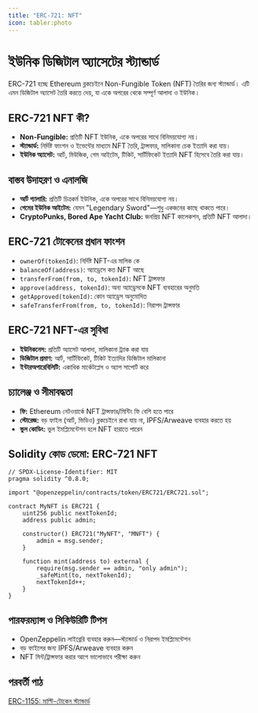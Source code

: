 ```yaml
---
title: "ERC-721: NFT"
icon: tabler:photo
---
```


# ইউনিক ডিজিটাল অ্যাসেটের স্ট্যান্ডার্ড

ERC-721 হচ্ছে Ethereum ব্লকচেইনে Non-Fungible Token (NFT) তৈরির জন্য স্ট্যান্ডার্ড। এটি এমন ডিজিটাল অ্যাসেট তৈরি করতে দেয়, যা একে অপরের থেকে সম্পূর্ণ আলাদা ও ইউনিক।

## ERC-721 NFT কী?

- **Non-Fungible:** প্রতিটি NFT ইউনিক, একে অপরের সাথে বিনিময়যোগ্য নয়।
- **স্ট্যান্ডার্ড:** নির্দিষ্ট ফাংশন ও ইভেন্টের মাধ্যমে NFT তৈরি, ট্রান্সফার, মালিকানা চেক ইত্যাদি করা যায়।
- **ইউনিক অ্যাসেট:** আর্ট, মিউজিক, গেম আইটেম, টিকিট, সার্টিফিকেট ইত্যাদি NFT হিসেবে তৈরি করা যায়।

## বাস্তব উদাহরণ ও এনালজি

- **আর্ট গ্যালারি:** প্রতিটি চিত্রকর্ম ইউনিক, একে অপরের সাথে বিনিময়যোগ্য নয়।
- **গেমের ইউনিক আইটেম:** যেমন "Legendary Sword"—শুধু একজনের কাছে থাকতে পারে।
- **CryptoPunks, Bored Ape Yacht Club:** জনপ্রিয় NFT কালেকশন, প্রতিটি NFT আলাদা।

## ERC-721 টোকেনের প্রধান ফাংশন

- `ownerOf(tokenId)`: নির্দিষ্ট NFT-এর মালিক কে
- `balanceOf(address)`: অ্যাড্রেসে কত NFT আছে
- `transferFrom(from, to, tokenId)`: NFT ট্রান্সফার
- `approve(address, tokenId)`: অন্য অ্যাড্রেসকে NFT ব্যবহারের অনুমতি
- `getApproved(tokenId)`: কোন অ্যাড্রেস অনুমোদিত
- `safeTransferFrom(from, to, tokenId)`: নিরাপদ ট্রান্সফার

## ERC-721 NFT-এর সুবিধা

- **ইউনিকনেস:** প্রতিটি অ্যাসেট আলাদা, মালিকানা ট্র্যাক করা যায়
- **ডিজিটাল প্রমাণ:** আর্ট, সার্টিফিকেট, টিকিট ইত্যাদির ডিজিটাল মালিকানা
- **ইন্টারঅপারেবিলিটি:** একাধিক মার্কেটপ্লেস ও অ্যাপ সাপোর্ট করে

## চ্যালেঞ্জ ও সীমাবদ্ধতা

- **ফি:** Ethereum নেটওয়ার্কে NFT ট্রান্সফার/মিন্টিং ফি বেশি হতে পারে
- **স্টোরেজ:** বড় ফাইল (আর্ট, ভিডিও) ব্লকচেইনে রাখা যায় না, IPFS/Arweave ব্যবহার করতে হয়
- **ভুল কোডিং:** ভুল ইমপ্লিমেন্টেশন হলে NFT হারাতে পারেন

## Solidity কোড ডেমো: ERC-721 NFT

```solidity
// SPDX-License-Identifier: MIT
pragma solidity ^0.8.0;

import "@openzeppelin/contracts/token/ERC721/ERC721.sol";

contract MyNFT is ERC721 {
    uint256 public nextTokenId;
    address public admin;

    constructor() ERC721("MyNFT", "MNFT") {
        admin = msg.sender;
    }

    function mint(address to) external {
        require(msg.sender == admin, "only admin");
        _safeMint(to, nextTokenId);
        nextTokenId++;
    }
}
```

## পারফরম্যান্স ও সিকিউরিটি টিপস

- OpenZeppelin লাইব্রেরি ব্যবহার করুন—স্ট্যান্ডার্ড ও নিরাপদ ইমপ্লিমেন্টেশন
- বড় ফাইলের জন্য IPFS/Arweave ব্যবহার করুন
- NFT মিন্ট/ট্রান্সফার করার আগে ভালোভাবে পরীক্ষা করুন

## পরবর্তী পাঠ

[ERC-1155: মাল্টি-টোকেন স্ট্যান্ডার্ড](/blockchain/erc1155)
